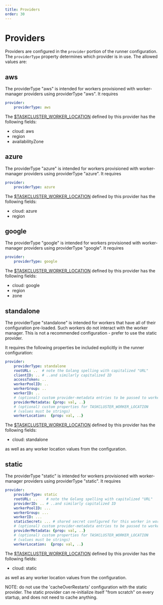 ```yaml
---
title: Providers
order: 30
---
```


# Providers

<!-- PROVIDERS BEGIN -->
Providers are configured in the `provider` portion of the runner configuration.  The `providerType` property
determines which provider is in use.  The allowed values are:

## aws

The providerType "aws" is intended for workers provisioned with worker-manager
providers using providerType "aws".  It requires

```yaml
provider:
    providerType: aws
```

The [$TASKCLUSTER_WORKER_LOCATION](https://docs.taskcluster.net/docs/manual/design/env-vars#taskcluster_worker_location)
defined by this provider has the following fields:

* cloud: aws
* region
* availabilityZone

## azure

The providerType "azure" is intended for workers provisioned with worker-manager
providers using providerType "azure".  It requires

```yaml
provider:
    providerType: azure
```

The [$TASKCLUSTER_WORKER_LOCATION](https://docs.taskcluster.net/docs/manual/design/env-vars#taskcluster_worker_location)
defined by this provider has the following fields:

* cloud: azure
* region

## google

The providerType "google" is intended for workers provisioned with worker-manager
providers using providerType "google".  It requires

```yaml
provider:
    providerType: google
```

The [$TASKCLUSTER_WORKER_LOCATION](https://docs.taskcluster.net/docs/manual/design/env-vars#taskcluster_worker_location)
defined by this provider has the following fields:

* cloud: google
* region
* zone

## standalone

The providerType "standalone" is intended for workers that have all of their
configuration pre-loaded.  Such workers do not interact with the worker manager.
This is not a recommended configuration - prefer to use the static provider.

It requires the following properties be included explicitly in the runner
configuration:

```yaml
provider:
    providerType: standalone
    rootURL: ..  # note the Golang spelling with capitalized "URL"
    clientID: .. # ..and similarly capitalized ID
    accessToken: ..
    workerPoolID: ..
    workerGroup: ..
    workerID: ..
	# (optional) custom provider-metadata entries to be passed to worker
	providerMetadata: {prop: val, ..}
    # (optional) custom properties for TASKCLUSTER_WORKER_LOCATION
	# (values must be strings)
    workerLocation:  {prop: val, ..}
```

The [$TASKCLUSTER_WORKER_LOCATION](https://docs.taskcluster.net/docs/manual/design/env-vars#taskcluster_worker_location)
defined by this provider has the following fields:

* cloud: standalone

as well as any worker location values from the configuration.

## static

The providerType "static" is intended for workers provisioned with worker-manager
providers using providerType "static".  It requires

```yaml
provider:
    providerType: static
    rootURL: ..    # note the Golang spelling with capitalized "URL"
    providerID: .. # ..and similarly capitalized ID
    workerPoolID: ...
    workerGroup: ...
    workerID: ...
    staticSecret: ... # shared secret configured for this worker in worker-manager
	# (optional) custom provider-metadata entries to be passed to worker
	providerMetadata: {prop: val, ..}
    # (optional) custom properties for TASKCLUSTER_WORKER_LOCATION
	# (values must be strings)
    workerLocation:  {prop: val, ..}
```

The [$TASKCLUSTER_WORKER_LOCATION](https://docs.taskcluster.net/docs/manual/design/env-vars#taskcluster_worker_location)
defined by this provider has the following fields:

* cloud: static

as well as any worker location values from the configuration.

NOTE: do not use the 'cacheOverRestarts' configuration with the static
provider.  The static provider can re-initialize itself "from scratch" on every
startup, and does not need to cache anything.

<!-- PROVIDERS END -->
